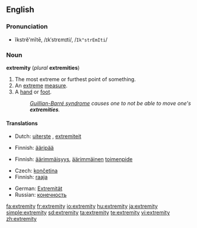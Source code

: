 ==English==

===Pronunciation===
*ĭkstrĕ'mĭtē, /ɪkˈstrɛmɪti/, /<tt>Ik"strEmIti</tt>/

===Noun===
'''extremity''' (''plural'' '''extremities''')

# The most extreme or furthest point of something.
# An [[extreme]] [[measure]].
# A [[hand]] or [[foot]].
#:''[[Guillian-Barré syndrome]] causes one to not be able to move one's '''extremities'''.''

====Translations====

{{trans-top|furthest point}}
*Dutch: [[uiterste]] {{n}}, [[extremiteit]] {{f}}
{{trans-mid}}
*Finnish: [[ääripää]]
{{trans-bottom}}

{{trans-top|extreme measure}}
*Finnish: [[äärimmäisyys]], [[äärimmäinen]] [[toimenpide]]
{{trans-mid}}
{{trans-bottom}}

{{trans-top|hand or foot}}
*Czech: [[končetina]] {{f}}
*Finnish: [[raaja]]
{{trans-mid}}
*German: [[Extremität]] {{f}}
*Russian: [[конечность]] {{f}}
{{trans-bottom}}

[[fa:extremity]]
[[fr:extremity]]
[[io:extremity]]
[[hu:extremity]]
[[ja:extremity]]
[[simple:extremity]]
[[sd:extremity]]
[[ta:extremity]]
[[te:extremity]]
[[vi:extremity]]
[[zh:extremity]]